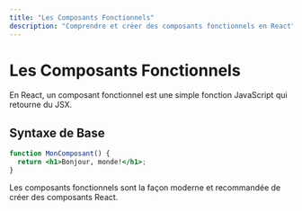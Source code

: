 ```yaml
---
title: "Les Composants Fonctionnels"
description: "Comprendre et créer des composants fonctionnels en React"
---
```


# Les Composants Fonctionnels

En React, un composant fonctionnel est une simple fonction JavaScript qui retourne du JSX.

## Syntaxe de Base

```jsx
function MonComposant() {
  return <h1>Bonjour, monde!</h1>;
}
```

Les composants fonctionnels sont la façon moderne et recommandée de créer des composants React.

